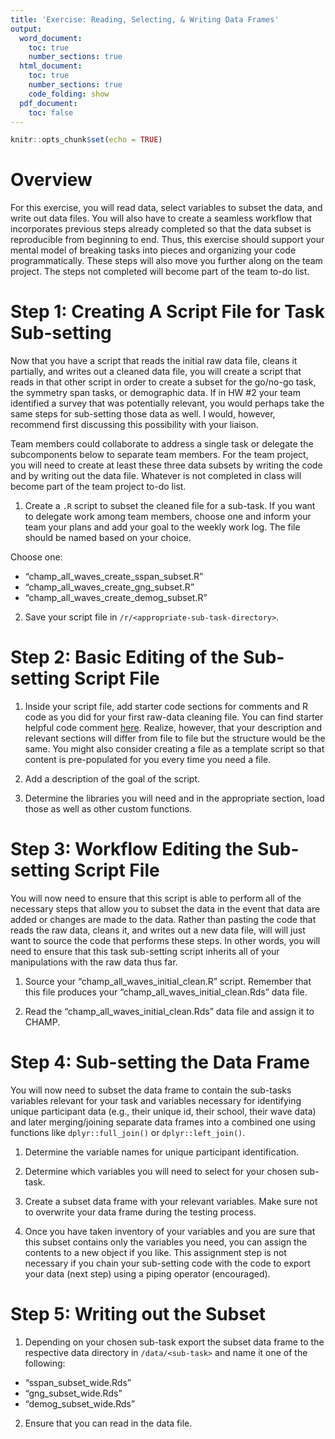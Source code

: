 ```yaml
---
title: 'Exercise: Reading, Selecting, & Writing Data Frames'
output:
  word_document:
    toc: true
    number_sections: true
  html_document:
    toc: true
    number_sections: true
    code_folding: show
  pdf_document:
    toc: false
---
```



```r
knitr::opts_chunk$set(echo = TRUE)
```

# **Overview**

For this exercise, you will read data, select variables to subset the data, and write out data files. You will also have to create a seamless workflow that incorporates previous steps already completed so that the data subset is reproducible from beginning to end. Thus, this exercise should support your mental model of breaking tasks into pieces and organizing your code programmatically. These steps will also move you further along on the team project. The steps not completed will become part of the team to-do list.   


# **Step 1: Creating A Script File for Task Sub-setting**

Now that you have a script that reads the initial raw data file, cleans it partially, and writes out a cleaned data file, you will create a script that reads in that other script in order to create a subset for the go/no-go task, the symmetry span tasks, or demographic data. If in HW #2 your team identified a survey that was potentially relevant, you would perhaps take the same steps for sub-setting those data as well. I would, however, recommend first discussing this possibility with your liaison.

Team members could collaborate to address a single task or delegate the subcomponents below to separate team members. For the team project, you will need to create at least these three data subsets by writing the code and by writing out the data file. Whatever is not completed in class will become part of the team project to-do list.

1. Create a `.R` script to subset the cleaned file for a sub-task. If you want to delegate work among team members, choose one and inform your team your plans and add your goal to the weekly work log. The file should be named based on your choice.

Choose one:

- "champ_all_waves_create_sspan_subset.R" 
- "champ_all_waves_create_gng_subset.R"
- "champ_all_waves_create_demog_subset.R" 

2. Save your script file in `/r/<appropriate-sub-task-directory>`. 


# **Step 2: Basic Editing of the Sub-setting Script File**

1. Inside your script file, add starter code sections for comments and R code as you did for your first raw-data cleaning file. You can find starter helpful code comment [here](https://raw.githubusercontent.com/slicesofdata/fods24/main/r/script_template_block.txt). Realize, however, that your description and relevant sections will differ from file to file but the structure would be the same. You might also consider creating a file as a template script so that content is pre-populated for you every time you need a file.

2. Add a description of the goal of the script. 

3. Determine the libraries you will need and in the appropriate section, load those as well as other custom functions. 


# **Step 3: Workflow Editing the Sub-setting Script File**

You will now need to ensure that this script is able to perform all of the necessary steps that allow you to subset the data in the event that data are added or changes are made to the data. Rather than pasting the code that reads the raw data, cleans it, and writes out a new data file, will will just want to source the code that performs these steps. In other words, you will need to ensure that this task sub-setting script inherits all of your manipulations with the raw data thus far. 

1. Source your "champ_all_waves_initial_clean.R" script. Remember that this file produces your "champ_all_waves_initial_clean.Rds" data file. 

2. Read the "champ_all_waves_initial_clean.Rds" data file and assign it to CHAMP. 


# **Step 4: Sub-setting the Data Frame**

You will now need to subset the data frame to contain the sub-tasks variables relevant for your task and variables necessary for identifying unique participant data (e.g., their unique id, their school, their wave data) and later merging/joining separate data frames into a combined one using functions like `dplyr::full_join()` or `dplyr::left_join()`. 

1. Determine the variable names for unique participant identification.

2. Determine which variables you will need to select for your chosen sub-task.

3. Create a subset data frame with your relevant variables. Make sure not to overwrite your data frame during the testing process.

3. Once you have taken inventory of your variables and you are sure that this subset contains only the variables you need, you can assign the contents to a new object if you like. This assignment step is not necessary if you chain your sub-setting code with the code to export your data (next step) using a piping operator (encouraged).


# **Step 5: Writing out the Subset**

1. Depending on your chosen sub-task export the subset data frame to the respective data directory in `/data/<sub-task>` and name it one of the following: 

- "sspan_subset_wide.Rds"
- "gng_subset_wide.Rds"
- "demog_subset_wide.Rds"

2. Ensure that you can read in the data file.



